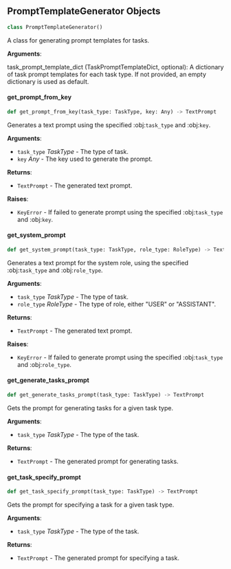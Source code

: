 <a id="camel.prompts.prompt_templates"></a>

<a id="camel.prompts.prompt_templates.PromptTemplateGenerator"></a>

## PromptTemplateGenerator Objects

```python
class PromptTemplateGenerator()
```

A class for generating prompt templates for tasks.

**Arguments**:

  task_prompt_template_dict (TaskPromptTemplateDict, optional):
  A dictionary of task prompt templates for each task type. If not
  provided, an empty dictionary is used as default.

<a id="camel.prompts.prompt_templates.PromptTemplateGenerator.get_prompt_from_key"></a>

#### get\_prompt\_from\_key

```python
def get_prompt_from_key(task_type: TaskType, key: Any) -> TextPrompt
```

Generates a text prompt using the specified :obj:`task_type` and
:obj:`key`.

**Arguments**:

- `task_type` _TaskType_ - The type of task.
- `key` _Any_ - The key used to generate the prompt.
  

**Returns**:

- `TextPrompt` - The generated text prompt.
  

**Raises**:

- `KeyError` - If failed to generate prompt using the specified
  :obj:`task_type` and :obj:`key`.

<a id="camel.prompts.prompt_templates.PromptTemplateGenerator.get_system_prompt"></a>

#### get\_system\_prompt

```python
def get_system_prompt(task_type: TaskType, role_type: RoleType) -> TextPrompt
```

Generates a text prompt for the system role, using the specified
:obj:`task_type` and :obj:`role_type`.

**Arguments**:

- `task_type` _TaskType_ - The type of task.
- `role_type` _RoleType_ - The type of role, either "USER" or
  "ASSISTANT".
  

**Returns**:

- `TextPrompt` - The generated text prompt.
  

**Raises**:

- `KeyError` - If failed to generate prompt using the specified
  :obj:`task_type` and :obj:`role_type`.

<a id="camel.prompts.prompt_templates.PromptTemplateGenerator.get_generate_tasks_prompt"></a>

#### get\_generate\_tasks\_prompt

```python
def get_generate_tasks_prompt(task_type: TaskType) -> TextPrompt
```

Gets the prompt for generating tasks for a given task type.

**Arguments**:

- `task_type` _TaskType_ - The type of the task.
  

**Returns**:

- `TextPrompt` - The generated prompt for generating tasks.

<a id="camel.prompts.prompt_templates.PromptTemplateGenerator.get_task_specify_prompt"></a>

#### get\_task\_specify\_prompt

```python
def get_task_specify_prompt(task_type: TaskType) -> TextPrompt
```

Gets the prompt for specifying a task for a given task type.

**Arguments**:

- `task_type` _TaskType_ - The type of the task.
  

**Returns**:

- `TextPrompt` - The generated prompt for specifying a task.

